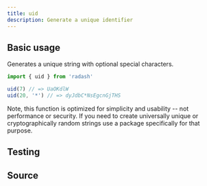```yaml
---
title: uid
description: Generate a unique identifier
---
```



## Basic usage

Generates a unique string with optional special characters.

```ts
import { uid } from 'radash'

uid(7) // => UaOKdlW
uid(20, '*') // => dyJdbC*NsEgcnGjTHS
```

Note, this function is optimized for simplicity and usability -- not performance or security. If you need to create universally unique or cryptographically random strings use a package specifically for that purpose.

## Testing

<TestingLinkAndPreview module="string" func="uid" />

## Source

<SourceLinkAndPreview module="string" func="uid" />